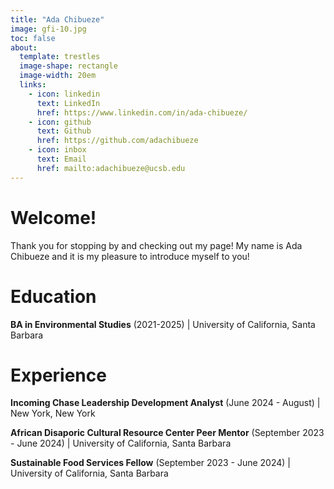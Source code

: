 ```yaml
---
title: "Ada Chibueze"
image: gfi-10.jpg
toc: false
about:
  template: trestles
  image-shape: rectangle
  image-width: 20em
  links:
    - icon: linkedin
      text: LinkedIn
      href: https://www.linkedin.com/in/ada-chibueze/
    - icon: github
      text: Github
      href: https://github.com/adachibueze
    - icon: inbox
      text: Email
      href: mailto:adachibueze@ucsb.edu
---
```


# Welcome!

Thank you for stopping by and checking out my page! My name is Ada Chibueze and it is my pleasure to introduce myself to you!

# Education

**BA in Environmental Studies** (2021-2025) | University of California, Santa Barbara

# Experience

**Incoming Chase Leadership Development Analyst** (June 2024 - August) | New York, New York

**African Disaporic Cultural Resource Center Peer Mentor** (September 2023 - June 2024) | University of California, Santa Barbara

**Sustainable Food Services Fellow** (September 2023 - June 2024) | University of California, Santa Barbara

